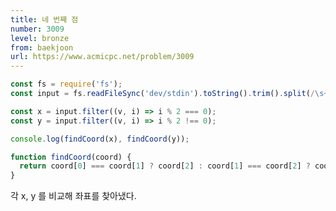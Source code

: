 ```yaml
---
title: 네 번째 점
number: 3009
level: bronze
from: baekjoon
url: https://www.acmicpc.net/problem/3009
---
```


```js
const fs = require('fs');
const input = fs.readFileSync('dev/stdin').toString().trim().split(/\s+/).map(Number);

const x = input.filter((v, i) => i % 2 === 0);
const y = input.filter((v, i) => i % 2 !== 0);

console.log(findCoord(x), findCoord(y));

function findCoord(coord) {
  return coord[0] === coord[1] ? coord[2] : coord[1] === coord[2] ? coord[0] : coord[1];
}
```

각 x, y 를 비교해 좌표를 찾아냈다.
